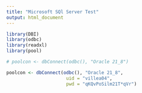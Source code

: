 ```yaml
---
title: "Microsoft SQl Server Test"
output: html_document
---
```


```r
library(DBI)
library(odbc)
library(readxl)
library(pool)

# poolcon <- dbConnect(odbc(), "Oracle 21_8")

poolcon <- dbConnect(odbc(), "Oracle 21_8",
                      uid = "villea04",
                      pwd = "qKQvPoSilm21T*qVr")

```
